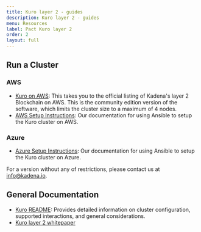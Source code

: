 ```yaml
---
title: Kuro layer 2 - guides
description: Kuro layer 2 - guides
menu: Resources
label: Pact Kuro layer 2
order: 2
layout: full
---
```


## Run a Cluster

### AWS

- [Kuro on AWS](https://aws.amazon.com/marketplace/pp/Kadena-LLC-Kadena-Blockchain-for-Enterprise-Commun/B07MKMKP4F):
  This takes you to the official listing of Kadena's layer 2 Blockchain on AWS.
  This is the community edition version of the software, which limits the
  cluster size to a maximum of 4 nodes.
- [AWS Setup Instructions](https://kadena-io.github.io/scalableBFT.github.io/#ansible-and-aws):
  Our documentation for using Ansible to setup the Kuro cluster on AWS.

### Azure

- [Azure Setup Instructions](https://kadena-io.github.io/scalableBFT.github.io/azure/#ansible-and-azure):
  Our documentation for using Ansible to setup the Kuro cluster on Azure.

For a version without any of restrictions, please contact us at
[info@kadena.io](mailto:info@kadena.io).

## General Documentation

- [Kuro README](https://kadena-io.github.io/scalableBFT.github.io/#kuro-documentation):
  Provides detailed information on cluster configuration, supported
  interactions, and general considerations.
- [Kuro layer 2 whitepaper](/docs/build/resources/kuro-layer-2)
